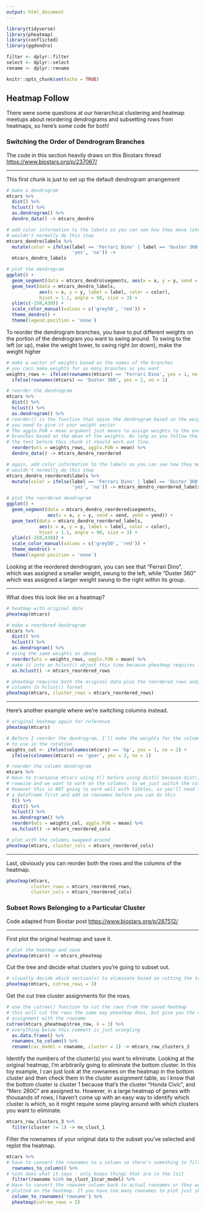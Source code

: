 ```yaml
---
output: html_document
---
```


```r
library(tidyverse)
library(pheatmap)
library(conflicted)
library(ggdendro)

filter <- dplyr::filter
select <- dplyr::select
rename <- dplyr::rename

knitr::opts_chunk$set(echo = TRUE)
```

## Heatmap Follow

There were some questions at our hierarchical clustering and heatmap meetups about reordering dendrograms and subsetting rows from heatmaps, so here's some code for both!

### Switching the Order of Dendrogram Branches

The code in this section heavily draws on this Biostars thread <https://www.biostars.org/p/237067/>

---

This first chunk is just to set up the default dendrogram arrangement

```r
# make a dendrogram
mtcars %>%
  dist() %>%
  hclust() %>%
  as.dendrogram() %>%
  dendro_data() -> mtcars_dendro

# add color information to the labels so you can see how they move later
# wouldn't normally do this step
mtcars_dendro$labels %>% 
  mutate(color = ifelse(label == 'Ferrari Dino' | label == 'Duster 360', 
                        'yes', 'no')) ->
  mtcars_dendro_labels

# plot the dendrogram
ggplot() +
  geom_segment(data = mtcars_dendro$segments, aes(x = x, y = y, xend = xend, yend = yend)) +
  geom_text(data = mtcars_dendro_labels, 
            aes(x = x, y = y, label = label, color = color), 
            hjust = 1.1, angle = 90, size = 3) +
  ylim(c(-150,430)) +
  scale_color_manual(values = c('grey50', 'red')) +
  theme_dendro() +
  theme(legend.position = 'none')
```

To reorder the dendrogram branches, you have to put different weights on the portion of the dendrogram you want to swing around. To swing to the left (or up), make the weight lower, to swing right (or down), make the weight higher

```r
# make a vector of weights based on the names of the branches
# you cacn make weights for as many branches as you want
weights_rows <- ifelse(rownames(mtcars) == 'Ferrari Dino', yes = 1, no = 2) + 
  ifelse(rownames(mtcars) == 'Duster 360', yes = 2, no = 1)

# reorder the dendrogram
mtcars %>%
  dist() %>%
  hclust() %>%
  as.dendrogram() %>%
# reorder() is the function that spins the dendrogram based on the weights
# you need to give it your weight vector
# The agglo.FUN = mean argument just means to assign weights to the ends of 
# branches based on the mean of the weights. As long as you follow the rules in 
# the text before this chunk it should work out fine.
  reorder(wts = weights_rows, agglo.FUN = mean) %>% 
  dendro_data() -> mtcars_dendro_reordered

# again, add color information to the labels so you can see how they move
# wouldn't normally do this step
mtcars_dendro_reordered$labels %>% 
  mutate(color = ifelse(label == 'Ferrari Dino' | label == 'Duster 360', 
                        'yes', 'no')) -> mtcars_dendro_reordered_labels

# plot the reordered dendrogram
ggplot() +
  geom_segment(data = mtcars_dendro_reordered$segments, 
               aes(x = x, y = y, xend = xend, yend = yend)) +
  geom_text(data = mtcars_dendro_reordered_labels, 
            aes(x = x, y = y, label = label, color = color), 
            hjust = 1.1, angle = 90, size = 3) +
  ylim(c(-150,430)) +
  scale_color_manual(values = c('grey50', 'red')) +
  theme_dendro() +
  theme(legend.position = 'none')
```

Looking at the reordered dendrogram, you can see that "Ferrari Dino", which was assigned a smaller weight,
swung to the left, while "Duster 360" which was assigned a larger weight swung to the right within its group.

---

What does this look like on a heatmap?

```r
# heatmap with original data
pheatmap(mtcars)

# make a reordered dendrogram
mtcars %>%
  dist() %>%
  hclust() %>%
  as.dendrogram() %>%
# using the same weights as above
  reorder(wts = weights_rows, agglo.FUN = mean) %>%
# make it into an hclust() object this time because pheatmap requires it
  as.hclust() -> mtcars_reordered_rows

# pheatmap requires both the original data plus the reordered rows and/or 
# columns in hclust() format
pheatmap(mtcars, cluster_rows = mtcars_reordered_rows)
```

---

Here's another example where we're switching columns instead.

```r
# original heatmap again for reference
pheatmap(mtcars)

# Before I reorder the dendrogram, I'll make the weights for the columns I want
# to use in the rotation.
weights_col <- ifelse(colnames(mtcars) == 'hp', yes = 1, no = 2) + 
  ifelse(colnames(mtcars) == 'gear', yes = 2, no = 1)

# reorder the column dendrogram
mtcars %>%
# Have to transpose mtcars using t() before using dist() because dist() only works
# rowwise and we want to work on the columns. So we just switch the columns to rows
# However this is NOT going to work well with tibbles, so you'll need to switch to
# a dataframe first and add on rownames before you can do this
  t() %>%
  dist() %>%
  hclust() %>%
  as.dendrogram() %>%
  reorder(wts = weights_col, agglo.FUN = mean) %>%
  as.hclust() -> mtcars_reordered_cols

# plot with the columns swapped around
pheatmap(mtcars, cluster_cols = mtcars_reordered_cols)
```  

---

Last, obviously you can reorder both the rows and the columns of the heatmap.

```r
pheatmap(mtcars, 
         cluster_rows = mtcars_reordered_rows, 
         cluster_cols = mtcars_reordered_cols)
```

### Subset Rows Belonging to a Particular Cluster

Code adapted from Biostar post <https://www.biostars.org/p/287512/>

---

First plot the original heatmap and save it.

```r
# plot the heatmap and save
pheatmap(mtcars) -> mtcars_pheatmap
```

Cut the tree and decide what clusters you're going to subset out.

```r
# visually decide which section(s) to eliminate based on cutting the tree
pheatmap(mtcars, cutree_rows = 3) 
```

Get the cut tree cluster assignments for the rows.

```r
# use the cutree() function to cut the rows from the saved heatmap
# this will cut the rows the same way pheatmap does, but give you the cluster 
# assignment with the rowname
cutree(mtcars_pheatmap$tree_row, k = 3) %>% 
# everything below this comment is just wrangling
  as.data.frame() %>% 
  rownames_to_column() %>%
  rename(car_model = rowname, cluster = 2) -> mtcars_row_clusters_3
```

Identify the numbers of the cluster(s) you want to eliminate. Looking at the original heatmap, I'm arbitrarily going to eliminate the bottom cluster. In this toy example, I can just look at the rownames on the heatmap in the bottom cluster and then check them in the cluster assignment table, so I know that the bottom cluster is cluster 1 because that's the cluster "Honda Civic", and "Merc 280C" are assigned to. However, in a large heatmap of genes with thousands of rows, I haven't come up with an easy way to identify which cluster is which, so it might require some playing around with which clusters you want to eliminate.

```r
mtcars_row_clusters_3 %>%
  filter(cluster != 1) -> no_clust_1
```

Filter the rownames of your original data to the subset you've selected and replot the heatmap.

```r
mtcars %>%
# have to convert the rownames to a column so there's something to filter on
  rownames_to_column() %>%
# %in% does what it says - only keeps things that are in the lsit
  filter(rowname %in% no_clust_1$car_model) %>%
# Have to convert the rowname column back to actual rownames or they won't be
# plotted on the heatmap. If you have too many rownames to plot just skip this step
  column_to_rownames('rowname') %>%
  pheatmap(cutree_rows = 2)
```




